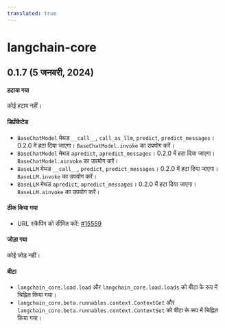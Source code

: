 ```yaml
---
translated: true
---
```


# langchain-core

## 0.1.7 (5 जनवरी, 2024)

#### हटाया गया

कोई हटाव नहीं।

#### डिप्रीकेटेड

- `BaseChatModel` मेथड `__call__`, `call_as_llm`, `predict`, `predict_messages`। 0.2.0 में हटा दिया जाएगा। `BaseChatModel.invoke` का उपयोग करें।
- `BaseChatModel` मेथड `apredict`, `apredict_messages`। 0.2.0 में हटा दिया जाएगा। `BaseChatModel.ainvoke` का उपयोग करें।
- `BaseLLM` मेथड `__call__`, `predict`, `predict_messages`। 0.2.0 में हटा दिया जाएगा। `BaseLLM.invoke` का उपयोग करें।
- `BaseLLM` मेथड `apredict`, `apredict_messages`। 0.2.0 में हटा दिया जाएगा। `BaseLLM.ainvoke` का उपयोग करें।

#### ठीक किया गया

- URL स्क्रैपिंग को सीमित करें: [#15559](https://github.com/langchain-ai/langchain/pull/15559)

#### जोड़ा गया

कोई जोड़ नहीं।

#### बीटा

- `langchain_core.load.load` और `langchain_core.load.loads` को बीटा के रूप में चिह्नित किया गया।
- `langchain_core.beta.runnables.context.ContextGet` और `langchain_core.beta.runnables.context.ContextSet` को बीटा के रूप में चिह्नित किया गया।
